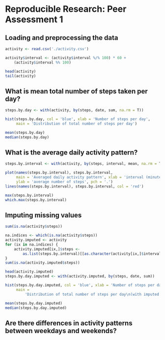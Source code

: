 # Reproducible Research: Peer Assessment 1

## Loading and preprocessing the data

```r
activity <- read.csv('./activity.csv')
```

```r
activity$interval <- (activity$interval %/% 100) * 60 +
    (activity$interval %% 100)
```

```r
head(activity)
tail(activity)
```

## What is mean total number of steps taken per day?

```r
steps.by.day <- with(activity, by(steps, date, sum, na.rm = T))
```

```r
hist(steps.by.day, col = 'blue', xlab = 'Number of steps per day',
     main = 'Distribution of total number of steps per day')
```

```r
mean(steps.by.day)
median(steps.by.day)
```

## What is the average daily activity pattern?

```r
steps.by.interval <- with(activity, by(steps, interval, mean, na.rm = T))
```

```r
plot(names(steps.by.interval), steps.by.interval,
     main = 'Averaged daily activity pattern', xlab = 'interval (minutes)',
     ylab = 'average number of steps', pch = '.')
lines(names(steps.by.interval), steps.by.interval, col = 'red')
```

```r
max(steps.by.interval)
which.max(steps.by.interval)
```

## Imputing missing values

```r
sum(is.na(activity$steps))
```

```r
na.indices <- which(is.na(activity$steps))
activity.imputed <- activity
for (ix in na.indices) {
    activity.imputed[ix,]$steps <-
        as.list(steps.by.interval)[[as.character(activity[ix,]$interval)]]
}
sum(is.na(activity.imputed$steps))
```

```r
head(activity.imputed)
steps.by.day.imputed <- with(activity.imputed, by(steps, date, sum))
```

```r
hist(steps.by.day.imputed, col = 'blue', xlab = 'Number of steps per day',
     main =
         'Distribution of total number of steps per day\n(with imputed missing values)')
```

```r
mean(steps.by.day.imputed)
median(steps.by.day.imputed)
```

## Are there differences in activity patterns between weekdays and weekends?
